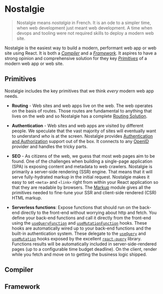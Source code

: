 # Nostalgie

> Nostalgie means _nostalgia_ in French. It is an ode to a simpler time, when web development just meant web development. A time when devops and tooling were not required skills to deploy a modern web site.

Nostalgie is the easiest way to build a modern, performant web app or web site using React. It is both a [_Compiler_](#compiler) and a [_Framework_](#framework). It aspires to have a strong opinion and comprehensive solution for they key [_Primitives_](#primitives) of a modern web app or web site.

## Primitives

Nostalgie includes the key primitives that we think _every_ modern web app needs.

- **Routing** - Web sites and web apps live on the web. The web operates on the basis of routes. Those routes are fundamental to anything that lives on the web and so Nostalgie has a complete [Routing Solution](/docs/features/routing).

- **Authentication** - Web sites and web apps are visited by different people. We speculate that the vast majority of sites will eventually want to understand _who_ is at the screen. Nostalgie provides [Authentication and Authorization](/docs/features/auth) support out of the box. It connects to any [OpenID](https://openid.net/) provider and handles the tricky parts.

- **SEO** - As citizens of the web, we guess that most web pages aim to be found. One of the challenges when building a single-page application (SPA) is exposing content and metadata to web crawlers. Nostalgie is primarily a server-side rendering (SSR) engine. That means that it will serve fully-hydrated markup in the initial request. Nostalgie makes it easy to set `<meta>` and `<link>` right from within your React application so that they are readable by browsers. The [Markup](/docs/features/markup) module gives all the primitives needed to fine-tune your SSR and client-side rendered (CSR) HTML markup.

- **Serverless functions**: Expose functions that should run on the back-end directly to the front-end without worrying about http and fetch. You define your back-end functions and call it directly from the front-end using the [`useQueryFunction`](/docs/features/functions#usequeryfunction) and [`useMutationFunction`](/docs/features/functions#usermutationfunction) hooks. These hooks are automatically wired up to your back-end functions and the built-in authentication system. These delegate to the [`useQuery`](https://react-query.tanstack.com/reference/useQuery) and [`useMutation`](https://react-query.tanstack.com/reference/useMutation) hooks exposed by the excellent [`react-query`]() library. Functions results will be automatically included in server-side-rendered pages (up to a configurable time budget deadline). On the client, render while you fetch and move on to getting the business logic shipped.


## Compiler

## Framework
